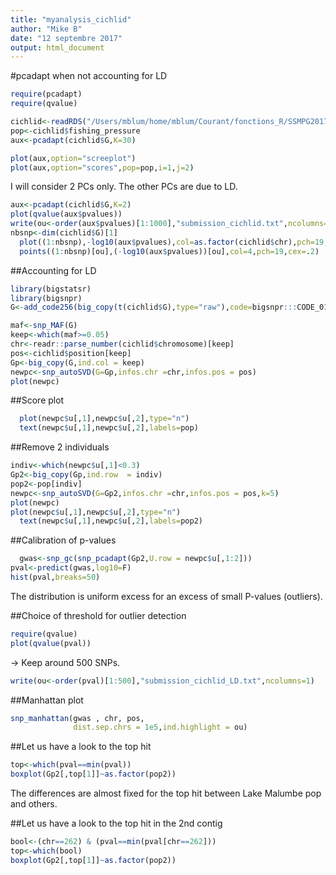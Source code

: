 ```yaml
---
title: "myanalysis_cichlid"
author: "Mike B"
date: "12 septembre 2017"
output: html_document
---
```


#pcadapt when not accounting for LD

```r
require(pcadapt)
require(qvalue)

cichlid<-readRDS("/Users/mblum/home/mblum/Courant/fonctions_R/SSMPG2017/mysubmission /cichlid/cichlid.rds")
pop<-cichlid$fishing_pressure
aux<-pcadapt(cichlid$G,K=30)
```

```r
plot(aux,option="screeplot")
plot(aux,option="scores",pop=pop,i=1,j=2)

```
I will consider 2 PCs only. The other PCs are due to LD.


```r
aux<-pcadapt(cichlid$G,K=2)
plot(qvalue(aux$pvalues))
write(ou<-order(aux$pvalues)[1:1000],"submission_cichlid.txt",ncolumns=1)
nbsnp<-dim(cichlid$G)[1]
  plot((1:nbsnp),-log10(aux$pvalues),col=as.factor(cichlid$chr),pch=19,cex=.2)
  points((1:nbsnp)[ou],(-log10(aux$pvalues))[ou],col=4,pch=19,cex=.2)

```

##Accounting for LD

```r
library(bigstatsr)
library(bigsnpr)
G<-add_code256(big_copy(t(cichlid$G),type="raw"),code=bigsnpr:::CODE_012)
```

```r
maf<-snp_MAF(G)
keep<-which(maf>=0.05)
chr<-readr::parse_number(cichlid$chromosome)[keep]
pos<-cichlid$position[keep]
Gp<-big_copy(G,ind.col = keep)
newpc<-snp_autoSVD(G=Gp,infos.chr =chr,infos.pos = pos)
plot(newpc)
```

##Score plot
```r

  plot(newpc$u[,1],newpc$u[,2],type="n")
  text(newpc$u[,1],newpc$u[,2],labels=pop)
```

##Remove 2 individuals
```r
indiv<-which(newpc$u[,1]<0.3)
Gp2<-big_copy(Gp,ind.row  = indiv)
pop2<-pop[indiv]
newpc<-snp_autoSVD(G=Gp2,infos.chr =chr,infos.pos = pos,k=5)
plot(newpc)
plot(newpc$u[,1],newpc$u[,2],type="n")
  text(newpc$u[,1],newpc$u[,2],labels=pop2)
```

##Calibration of p-values 

```r
  gwas<-snp_gc(snp_pcadapt(Gp2,U.row = newpc$u[,1:2]))
pval<-predict(gwas,log10=F)
hist(pval,breaks=50)
```

The distribution is uniform excess for an excess of small P-values (outliers).

##Choice of threshold for outlier detection

```r
require(qvalue)
plot(qvalue(pval))
```
-> Keep around 500 SNPs.

```r
write(ou<-order(pval)[1:500],"submission_cichlid_LD.txt",ncolumns=1)
```

##Manhattan plot
```r
snp_manhattan(gwas , chr, pos, 
              dist.sep.chrs = 1e5,ind.highlight = ou) 
```

##Let us have a look to the top hit
```r
top<-which(pval==min(pval))
boxplot(Gp2[,top[1]]~as.factor(pop2))
```
The differences are almost fixed for the top hit between Lake Malumbe pop and others.

##Let us have a look to the top hit in the 2nd contig
```r
bool<-(chr==262) & (pval==min(pval[chr==262]))
top<-which(bool)
boxplot(Gp2[,top[1]]~as.factor(pop2))
```
